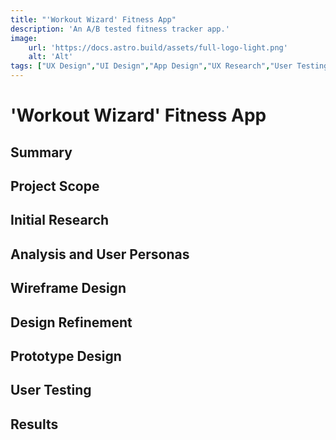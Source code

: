 ```yaml
---
title: "'Workout Wizard' Fitness App"
description: 'An A/B tested fitness tracker app.'
image: 
    url: 'https://docs.astro.build/assets/full-logo-light.png'
    alt: 'Alt'
tags: ["UX Design","UI Design","App Design","UX Research","User Testing","Prototyping","Wireframing","Figma","Miro","Maze","Team Project","Academic Project"]
---
```

# 'Workout Wizard' Fitness App

## Summary

## Project Scope

## Initial Research

## Analysis and User Personas

## Wireframe Design

## Design Refinement

## Prototype Design

## User Testing

## Results
